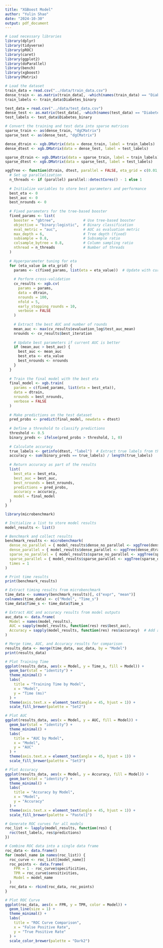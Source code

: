 ```yaml
---
title: "XGBoost Model"
author: "Yulin Shao"
date: "2024-10-30"
output: pdf_document
---
```


```r
# Load necessary libraries
library(dplyr)
library(tidyverse)
library(pROC)
library(caret)
library(ggplot2)
library(doParallel)
library(bench)
library(xgboost)
library(Matrix)
```

```r
# Load the dataset
train_data = read.csv("../data/train_data.csv")
dense_train <- as.matrix(train_data[, -which(names(train_data) == "Diabetes_binary")])
train_labels <- train_data$Diabetes_binary

test_data = read.csv("../data/test_data.csv")
dense_test <- as.matrix(test_data[, -which(names(test_data) == "Diabetes_binary")])
test_labels <- test_data$Diabetes_binary

# Convert the training and test data into sparse matrices
sparse_train <- as(dense_train, "dgCMatrix")
sparse_test <- as(dense_test, "dgCMatrix")

dense_dtrain <- xgb.DMatrix(data = dense_train, label = train_labels)
dense_dtest <- xgb.DMatrix(data = dense_test, label = test_labels)

sparse_dtrain <- xgb.DMatrix(data = sparse_train, label = train_labels)
sparse_dtest <- xgb.DMatrix(data = sparse_test, label = test_labels)
```


```r
xggTree <- function(dtrain, dtest, parallel = FALSE, eta_grid = c(0.01, 0.1, 0.3)) {
  # Set up parallelization
  n_threads <- if (parallel) parallel::detectCores() - 1 else 1
  
  # Initialize variables to store best parameters and performance
  best_eta <- 0
  best_auc <- 0
  best_nrounds <- 0
  
  # Fixed parameters for the tree-based booster
  fixed_params <- list(
    booster = "gbtree",             # Use tree-based booster
    objective = "binary:logistic",  # Binary classification
    eval_metric = "auc",            # AUC as evaluation metric
    max_depth = 6,                  # Tree depth (fixed)
    subsample = 0.8,                # Subsample ratio
    colsample_bytree = 0.8,         # Column sampling ratio
    nthread = n_threads             # Number of threads
  )
  
  # Hyperparameter tuning for eta
  for (eta_value in eta_grid) {
    params <- c(fixed_params, list(eta = eta_value))  # Update with current eta value
    
    # Perform cross-validation
    cv_results <- xgb.cv(
      params = params,
      data = dtrain,
      nrounds = 100,
      nfold = 5,
      early_stopping_rounds = 10,
      verbose = FALSE
    )
    
    # Extract the best AUC and number of rounds
    mean_auc <- max(cv_results$evaluation_log$test_auc_mean)
    nrounds <- cv_results$best_iteration
    
    # Update best parameters if current AUC is better
    if (mean_auc > best_auc) {
      best_auc <- mean_auc
      best_eta <- eta_value
      best_nrounds <- nrounds
    }
  }
  
  # Train the final model with the best eta
  final_model <- xgb.train(
    params = c(fixed_params, list(eta = best_eta)),
    data = dtrain,
    nrounds = best_nrounds,
    verbose = FALSE
  )
  
  # Make predictions on the test dataset
  pred_probs <- predict(final_model, newdata = dtest)
  
  # Define a threshold to classify predictions
  threshold <- 0.5
  binary_preds <- ifelse(pred_probs > threshold, 1, 0)
  
  # Calculate accuracy
  true_labels <- getinfo(dtest, "label")  # Extract true labels from the test data
  accuracy <- sum(binary_preds == true_labels) / length(true_labels)
  
  # Return accuracy as part of the results
  list(
    best_eta = best_eta,
    best_auc = best_auc,
    best_nrounds = best_nrounds,
    predictions = pred_probs,
    accuracy = accuracy,
    model = final_model
  )
}


```

```r
library(microbenchmark)

# Initialize a list to store model results
model_results <- list()

# Benchmark and collect results
benchmark_results <- microbenchmark(
  dense_no_parallel = { model_results$dense_no_parallel <- xggTree(dense_dtrain, dense_dtest, parallel = FALSE) },
  dense_parallel = { model_results$dense_parallel <- xggTree(dense_dtrain, dense_dtest, parallel = TRUE) },
  sparse_no_parallel = { model_results$sparse_no_parallel <- xggTree(sparse_dtrain, sparse_dtest, parallel = FALSE) },
  sparse_parallel = { model_results$sparse_parallel <- xggTree(sparse_dtrain, sparse_dtest, parallel = TRUE) },
  times = 1
)

# Print time results
print(benchmark_results)
```

```r
# Extract timing results from microbenchmark
time_data <- summary(benchmark_results)[, c("expr", "mean")]
colnames(time_data) <- c("Model", "Time_s")
time_data$Time_s <- time_data$Time_s

# Extract AUC and accuracy results from model outputs
auc_data <- data.frame(
  Model = names(model_results),
  AUC = sapply(model_results, function(res) res$best_auc),
  Accuracy = sapply(model_results, function(res) res$accuracy)  # Add accuracy
)

# Merge time, AUC, and Accuracy results for comparison
results_data <- merge(time_data, auc_data, by = "Model")
print(results_data)

# Plot Training Time
ggplot(results_data, aes(x = Model, y = Time_s, fill = Model)) +
  geom_bar(stat = "identity") +
  theme_minimal() +
  labs(
    title = "Training Time by Model",
    x = "Model",
    y = "Time (ms)"
  ) +
  theme(axis.text.x = element_text(angle = 45, hjust = 1)) +
  scale_fill_brewer(palette = "Set2")

# Plot AUC
ggplot(results_data, aes(x = Model, y = AUC, fill = Model)) +
  geom_bar(stat = "identity") +
  theme_minimal() +
  labs(
    title = "AUC by Model",
    x = "Model",
    y = "AUC"
  ) +
  theme(axis.text.x = element_text(angle = 45, hjust = 1)) +
  scale_fill_brewer(palette = "Set3")

# Plot Accuracy
ggplot(results_data, aes(x = Model, y = Accuracy, fill = Model)) +
  geom_bar(stat = "identity") +
  theme_minimal() +
  labs(
    title = "Accuracy by Model",
    x = "Model",
    y = "Accuracy"
  ) +
  theme(axis.text.x = element_text(angle = 45, hjust = 1)) +
  scale_fill_brewer(palette = "Pastel1")

# Generate ROC curves for all models
roc_list <- lapply(model_results, function(res) {
  roc(test_labels, res$predictions)
})

# Combine ROC data into a single data frame
roc_data <- data.frame()
for (model_name in names(roc_list)) {
  roc_curve <- roc_list[[model_name]]
  roc_points <- data.frame(
    FPR = 1 - roc_curve$specificities,
    TPR = roc_curve$sensitivities,
    Model = model_name
  )
  roc_data <- rbind(roc_data, roc_points)
}

# Plot ROC Curve
ggplot(roc_data, aes(x = FPR, y = TPR, color = Model)) +
  geom_line(size = 1) +
  theme_minimal() +
  labs(
    title = "ROC Curve Comparison",
    x = "False Positive Rate",
    y = "True Positive Rate"
  ) +
  scale_color_brewer(palette = "Dark2")

```


